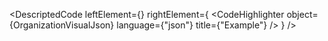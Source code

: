 
<DescriptedCode
  leftElement={<OrganizationDesc />}
  rightElement={
    <CodeHighlighter
      object={OrganizationVisualJson}
      language={"json"}
      title={"Example"}
    />
  }
/>
